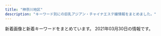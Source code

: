 ```yaml
---
title: "神奈川地区"
description: "キーワード別にの巨乳アジアン・チャイナエステ嬢情報をまとめました。"
---
```


新着画像と新着キーワードをまとめています。
2021年03月30日の情報です。

<DmmAffiliateIns />
<KeywordTable
  shops={
    [
    {
        "img_links": [
            "http://yushinen.info/images/flw.png",
            "http://yushinen.info/images/g5.jpg",
            "http://yushinen.info/images/nei-03.png",
            "http://yushinen.info/images/top.jpg",
            "http://yushinen.info/images/eri1.jpg",
            "http://yushinen.info/images/miki1.jpg",
            "http://yushinen.info/images/room6.jpg",
            "http://yushinen.info/images/g3.jpg",
            "http://yushinen.info/images/nana1.jpg",
            "http://yushinen.info/images/mobile.png",
            "http://yushinen.info/images/g2.jpg",
            "http://yushinen.info/images/room5.jpg",
            "http://yushinen.info/images/ami1.jpg",
            "http://yushinen.info/images/g0.jpg",
            "http://yushinen.info/images/g4.jpg",
            "http://yushinen.info/images/room3.jpg",
            "http://yushinen.info/images/room4.jpg",
            "http://yushinen.info/images/info.png",
            "http://yushinen.info/images/room2.jpg",
            "http://yushinen.info/images/g7.jpg",
            "http://yushinen.info/images/g1.jpg",
            "http://yushinen.info/images/room1.jpg",
            "http://yushinen.info/images/saya1.jpg",
            "http://yushinen.info/images/g6.jpg"
        ],
        "url": "http://yushinen.info/",
        "keywords": {},
        "station": "JR\u85e4\u6ca2\u99c5\u5357\u53e3",
        "name": "\u7652\u5fc3\u5712"
    },
    {
        "img_links": [
            "http://es-hanabi.xyz/images/g5.jpg",
            "http://es-hanabi.xyz/images/r8.jpg",
            "http://es-hanabi.xyz/images/r1.jpg",
            "http://es-hanabi.xyz/images/g0.jpg",
            "http://es-hanabi.xyz/images/mobile.png",
            "http://es-hanabi.xyz/images/g3.jpg",
            "http://es-hanabi.xyz/images/new1.jpg",
            "http://es-hanabi.xyz/images/top.jpg",
            "http://es-hanabi.xyz/images/r5.jpg",
            "http://es-hanabi.xyz/images/g4.jpg",
            "http://es-hanabi.xyz/images/r7.jpg",
            "http://es-hanabi.xyz/images/g2.jpg",
            "http://es-hanabi.xyz/images/g1.jpg",
            "http://es-hanabi.xyz/images/zi_staff.png",
            "http://es-hanabi.xyz/images/r2.jpg",
            "http://es-hanabi.xyz/images/r6.jpg"
        ],
        "station": "JR\u5e73\u585a\u99c5\u897f\u53e3",
        "keywords": {
            "C": 7
        },
        "name": "\u30cf\u30ca\u30d3",
        "url": "http://es-hanabi.xyz/"
    },
    {
        "img_links": [
            "http://www.hatsukoi.mensest.com/files/001.jpg",
            "http://www.hatsukoi.mensest.com/images/icon_tel.png",
            "http://www.hatsukoi.mensest.com/images/icon_top.png",
            "http://www.hatsukoi.mensest.com/common/images/photo01.jpg",
            "http://www.hatsukoi.mensest.com/files/006.jpg",
            "http://www.hatsukoi.mensest.com/images/btn2.png",
            "http://www.hatsukoi.mensest.com/images/icon_staff.png",
            "http://www.hatsukoi.mensest.com/images/mainImg_sub.jpg",
            "http://www.hatsukoi.mensest.com/files/002.jpg",
            "http://www.hatsukoi.mensest.com/files/005.jpg",
            "http://www.hatsukoi.mensest.com/common/images/photo02.jpg",
            "http://www.hatsukoi.mensest.com/files/003.jpg",
            "http://www.hatsukoi.mensest.com/images/icon_info.png",
            "http://www.hatsukoi.mensest.com/common/images/photo03.jpg",
            "http://www.hatsukoi.mensest.com/files/004.jpg"
        ],
        "keywords": {
            "86": 4,
            "D": 24,
            "87": 16,
            "88": 4
        },
        "url": "http://www.hatsukoi.mensest.com/",
        "name": "\u521d\u604b",
        "station": "JR\u6771\u6238\u585a\u99c5\u6771\u53e3"
    },
    {
        "url": "http://hoguraku.info/",
        "img_links": [
            "http://hoguraku.info/staff-3.jpg",
            "http://hoguraku.info/_src/22294031/wechatimg175.jpg",
            "http://hoguraku.info/_src/22294028/3_20180513213551306.jpg",
            "http://hoguraku.info/_src/22266493/navi_05.png",
            "http://hoguraku.info/_src/22294409/img20180513220122069421.png",
            "http://hoguraku.info/_src/22296687/pup.png",
            "http://hoguraku.info/_src/22266524/wechatimg96_20191205204603604.jpg",
            "http://hoguraku.info/_src/22294026/wechatimg239.jpg",
            "http://hoguraku.info/_src/22266488/navi2_02.png",
            "http://hoguraku.info/_src/22294027/wechatimg239.jpg",
            "http://hoguraku.info/_src/22294029/3_20180513213551306.jpg",
            "http://hoguraku.info/staff-2.jpg",
            "http://hoguraku.info/_src/22266485/navi_01.png",
            "http://hoguraku.info/_src/22266486/navi2_01.png",
            "http://hoguraku.info/_src/22293601/newspinkup.png",
            "http://hoguraku.info/_src/22266495/navi_06.png",
            "http://hoguraku.info/_src/22266491/navi_04.png",
            "http://hoguraku.info/_src/22266492/navi2_04.png",
            "http://hoguraku.info/staff-1.jpg",
            "http://hoguraku.info/_src/22293820/wechatimg744.jpg",
            "http://hoguraku.info/_src/22266496/navi2_06.png",
            "http://hoguraku.info/_src/22266489/navi_03.png",
            "http://hoguraku.info/_src/22294024/1_20180513213551260.jpg",
            "http://hoguraku.info/staff-4.jpg",
            "http://hoguraku.info/_src/22296697/pup.png",
            "http://hoguraku.info/_src/22266487/navi_02.png",
            "http://hoguraku.info/_src/22266490/navi2_03.png",
            "http://hoguraku.info/_src/22294030/wechatimg175.jpg",
            "http://hoguraku.info/_src/22266398/img20180513214352559347.png",
            "http://hoguraku.info/_src/22296695/pup.png",
            "http://hoguraku.info/_src/22293610/pup.png",
            "http://hoguraku.info/_src/22266494/navi2_05.png",
            "http://hoguraku.info/_src/22293781/sign.png",
            "http://hoguraku.info/_src/37673393/wechatimg98.jpg",
            "http://hoguraku.info/_src/25168346/staff-2_20180823215120776.jpg",
            "http://hoguraku.info/_src/42747719/img20200505151535254743.png",
            "http://hoguraku.info/_src/22294025/1_20180513213551260.jpg",
            "http://hoguraku.info/_src/22293865/sign.png",
            "http://hoguraku.info/_src/22266400/wechatimg94_20191205204136458.jpg"
        ],
        "station": "JR\u5927\u8239\u99c5\u6771\u53e3",
        "keywords": {},
        "name": "\u3055\u304f\u3089"
    },
    {
        "name": "\u30ad\u30e3\u30f3\u30c7\u30a3",
        "station": "\u5927\u78ef\u99c5",
        "img_links": [
            "https://candy.jps.cm/images/tel.jpg",
            "https://candy.jps.cm/images/top.jpg",
            "https://candy.jps.cm/images/s_face.jpg",
            "https://candy.jps.cm/photos/sites/46/2021/03/2021032412025477.jpg",
            "https://candy.jps.cm/images/new.jpg",
            "https://candy.jps.cm/photos/sites/46/2021/03/2021032412025571.jpg",
            "https://candy.jps.cm/images/mobile.jpg",
            "https://candy.jps.cm/photos/sites/46/2021/03/2021032412025333.jpg",
            "https://candy.jps.cm/images/s_news.jpg",
            "https://candy.jps.cm/images/s2.jpg",
            "https://candy.jps.cm/images/news_bj2.jpg",
            "https://candy.jps.cm/images/s_staff.jpg",
            "https://candy.jps.cm/images/s_link.jpg",
            "https://candy.jps.cm/images/s1.jpg",
            "https://candy.jps.cm/photos/sites/46/2021/03/2021032412025519.jpg"
        ],
        "url": "https://candy.jps.cm/",
        "keywords": {
            "D": 42,
            "86": 31,
            "C": 7,
            "85": 11
        }
    },
    {
        "station": "JR\u6771\u6238\u585a\u99c5\u6771\u53e3",
        "img_links": [
            "http://candy.relaxjp.com/css/nav/nav-001.png",
            "http://candy.relaxjp.com/css/staff/staff003-a.png",
            "http://candy.relaxjp.com/css/nav/nav-006.png",
            "http://candy.relaxjp.com/css/staff/staff003.png",
            "http://candy.relaxjp.com/css/staff/staff005.png",
            "http://candy.relaxjp.com/images/slider1/001.jpg",
            "http://candy.relaxjp.com/css/nav/nav-004.png",
            "http://candy.relaxjp.com/css/staff/staff002.png",
            "http://candy.relaxjp.com/css/nav/nav-005.png",
            "http://candy.relaxjp.com/css/staff/staff006-a.png",
            "http://candy.relaxjp.com/css/staff/staff007-a.png",
            "http://candy.relaxjp.com/css/nav/nav-003.png",
            "http://candy.relaxjp.com/css/staff/staff007.png",
            "http://candy.relaxjp.com/css/staff/staff006.png",
            "http://candy.relaxjp.com/css/nav/nav-002.png",
            "http://candy.relaxjp.com/css/tel.png",
            "http://candy.relaxjp.com/css/top0001.png",
            "http://candy.relaxjp.com/css/osusume09.jpg",
            "http://candy.relaxjp.com/css/staff/staff005-a.png",
            "http://candy.relaxjp.com/css/staff/staff004-a.png",
            "http://candy.relaxjp.com/css/staff/staff004.png",
            "http://candy.relaxjp.com/css/staff/staff002-a.png",
            "http://candy.relaxjp.com/css/staff/staff0001.png",
            "http://candy.relaxjp.com/css/staff/staff001-a.png",
            "http://candy.relaxjp.com/images/slider1/003.jpg"
        ],
        "url": "http://candy.relaxjp.com/",
        "name": "Candy",
        "keywords": {
            "C": 2,
            "87": 1,
            "90": 1,
            "85": 1,
            "D": 4,
            "88": 1,
            "89": 2
        }
    },
    {
        "img_links": [
            "http://www.cc-girl.work/images/9.jpg",
            "http://www.cc-girl.work/images/mobile.jpg",
            "http://www.cc-girl.work/images/1.jpg",
            "http://www.cc-girl.work/images/int1.jpg",
            "http://www.cc-girl.work/images/staff_t.jpg",
            "http://www.cc-girl.work/img/yuki1.jpg",
            "http://www.cc-girl.work/images/interior_t.jpg",
            "http://www.cc-girl.work/images/ac1.jpg",
            "http://www.cc-girl.work/images/10.jpg",
            "http://www.cc-girl.work/img/sizuka1.jpg",
            "http://www.cc-girl.work/images/sys1.jpg",
            "http://www.cc-girl.work/images/rec1.jpg",
            "http://www.cc-girl.work/images/5.jpg",
            "http://www.cc-girl.work/img/momo1.jpg",
            "http://www.cc-girl.work/images/8.jpg",
            "http://www.cc-girl.work/img/yaya1.jpg",
            "http://www.cc-girl.work/img/ai1.jpg",
            "http://www.cc-girl.work/img/kaoru1.jpg",
            "http://www.cc-girl.work/images/3.jpg",
            "http://www.cc-girl.work/img/miho1.jpg",
            "http://www.cc-girl.work/images/2.jpg",
            "http://www.cc-girl.work/img/eri1.jpg",
            "http://www.cc-girl.work/images/head.jpg",
            "http://www.cc-girl.work/images/rec2.jpg",
            "http://www.cc-girl.work/img/mari1.jpg",
            "http://www.cc-girl.work/images/sys2.jpg",
            "http://www.cc-girl.work/images/line.png",
            "http://www.cc-girl.work/images/7.jpg",
            "http://www.cc-girl.work/images/4.jpg",
            "http://www.cc-girl.work/images/6.jpg",
            "http://www.cc-girl.work/images/11.jpg",
            "http://www.cc-girl.work/img/yuri1.jpg",
            "http://www.cc-girl.work/img/kumi1.jpg",
            "http://www.cc-girl.work/images/ta.jpg",
            "http://www.cc-girl.work/images/news.jpg"
        ],
        "keywords": {},
        "name": "yuyu-\u3086\u3046\u3086-",
        "station": "\u4e0a\u5927\u5ca1\u99c5",
        "url": "http://www.cc-girl.work/"
    },
    {
        "name": "\u82b1\u306e\u604b",
        "url": "http://www.sh-riraku77.site/",
        "keywords": {},
        "station": "JR\u65b0\u6749\u7530\u99c5\u897f\u53e3",
        "img_links": [
            "http://www.sh-riraku77.site/uploads/201214/1-201214130312232.jpg",
            "http://www.sh-riraku77.site/picture/photo3.png",
            "http://www.sh-riraku77.site/picture/s_staff.png",
            "http://www.sh-riraku77.site/picture/top23.png",
            "http://www.sh-riraku77.site/plus/images/room3.jpg",
            "http://www.sh-riraku77.site/plus/images/room1.jpg",
            "http://www.sh-riraku77.site/picture/end.png",
            "http://www.sh-riraku77.site/uploads/210325/1-210325133926495.jpg",
            "http://www.sh-riraku77.site/picture/i_therapist.png",
            "http://www.sh-riraku77.site/plus/images/room4.jpg",
            "http://www.sh-riraku77.site/picture/top22.png",
            "http://www.sh-riraku77.site/plus/images/room2.jpg",
            "http://www.sh-riraku77.site/picture/s_new.png"
        ]
    },
    {
        "name": "\u30a2\u30ea\u30fc\u30ca",
        "keywords": {},
        "img_links": [],
        "url": "https://arena.xyz.mn/",
        "station": "JR\u85e4\u6ca2\u99c5\u5357\u53e3"
    },
    {
        "name": "\u9e97",
        "station": "JR\u85e4\u6ca2\u99c5\u5357\u53e3",
        "keywords": {
            "89": 2,
            "83": 4,
            "85": 2,
            "86": 4
        },
        "url": "http://es-rei.work/",
        "img_links": [
            "http://es-rei.work/_src/26747218/line1.jpg",
            "http://es-rei.work/_src/26824435/cam2.png",
            "http://es-rei.work/1.jpg",
            "http://es-rei.work/_src/26838155/wechatimg202.jpg",
            "http://es-rei.work/_src/26838157/wechatimg77.jpg",
            "http://es-rei.work/_src/26747199/sign.png",
            "http://es-rei.work/_src/47863239/line3.png",
            "http://es-rei.work/_src/34041599/line3.png",
            "http://es-rei.work/_src/26747126/base_01.png",
            "http://es-rei.work/_src/26747089/51d8ecbee4cc2935f070c539c37ded71.jpg",
            "http://es-rei.work/_src/26838160/line.png",
            "http://es-rei.work/_src/26747141/base_03.png",
            "http://es-rei.work/_src/26838156/wechatimg204.jpg",
            "http://es-rei.work/_src/26747292/wechatimg202.jpg",
            "http://es-rei.work/_src/26747201/list_02.png",
            "http://es-rei.work/2.jpg",
            "http://es-rei.work/_src/26747226/line3.png",
            "http://es-rei.work/_src/26747204/list_05.png",
            "http://es-rei.work/_src/26791053/_dsf9449.jpg",
            "http://es-rei.work/_src/26747210/navi2_06.png",
            "http://es-rei.work/_src/26747231/line1.jpg",
            "http://es-rei.work/_src/26747302/wechatimg204.jpg",
            "http://es-rei.work/_src/26747173/base_03.png",
            "http://es-rei.work/_src/26747086/base_01.png",
            "http://es-rei.work/_src/47863244/line1.jpg",
            "http://es-rei.work/_src/26747205/navi2_01.png",
            "http://es-rei.work/_src/26747225/wechatimg75.jpg",
            "http://es-rei.work/_src/47863242/100054276feb8d8cef3ac5199531cfe.jpg",
            "http://es-rei.work/_src/26838158/wechatimg75.jpg",
            "http://es-rei.work/3.jpg",
            "http://es-rei.work/_src/26747158/base_03.png",
            "http://es-rei.work/_src/26838136/news.jpg",
            "http://es-rei.work/_src/26747202/list_03.png",
            "http://es-rei.work/_src/34041693/line1.jpg",
            "http://es-rei.work/_src/26747304/line1.jpg",
            "http://es-rei.work/_src/26747288/line3.png",
            "http://es-rei.work/_src/26747132/line1.jpg",
            "http://es-rei.work/_src/26747093/_igp4295.jpg",
            "http://es-rei.work/_src/26747300/line3.png",
            "http://es-rei.work/_src/26747200/list_01.png",
            "http://es-rei.work/_src/26747222/line3.png",
            "http://es-rei.work/_src/26747153/base_01.png",
            "http://es-rei.work/_src/26747114/base_03.png",
            "http://es-rei.work/_src/26747203/list_04.png",
            "http://es-rei.work/_src/26747208/navi2_04.png",
            "http://es-rei.work/_src/26747209/navi2_05.png",
            "http://es-rei.work/_src/47863241/05859f21726dfcef9faa9bab12a2595.jpg",
            "http://es-rei.work/_src/26790995/wechatimg38_20181018221746252.jpg",
            "http://es-rei.work/_src/26747296/line1.jpg",
            "http://es-rei.work/_src/26747289/wechatimg77.jpg",
            "http://es-rei.work/_src/26747185/base_01.png",
            "http://es-rei.work/_src/26747187/base_03.png",
            "http://es-rei.work/5.jpg",
            "http://es-rei.work/_src/26747206/navi2_02.png",
            "http://es-rei.work/_src/26747207/navi2_03.png",
            "http://es-rei.work/_src/26791051/_dsf9446.jpg",
            "http://es-rei.work/_src/26747287/line3.png",
            "http://es-rei.work/_src/47863240/line3.png",
            "http://es-rei.work/_src/26747294/line3.png",
            "http://es-rei.work/_src/26747227/line3.png",
            "http://es-rei.work/_src/26838174/line.png",
            "http://es-rei.work/_src/34041597/wechatimg26_20200914183556350.jpg",
            "http://es-rei.work/_src/34041600/line3.png",
            "http://es-rei.work/_src/34124118/wechatimg26_20200914183556350.jpg",
            "http://es-rei.work/4.jpg",
            "http://es-rei.work/_src/26791049/_dsf9442.jpg",
            "http://es-rei.work/_src/47863108/wechatimg26_20200914183556350.jpg",
            "http://es-rei.work/_src/26824216/b0131b16446464e537eff864d8f041bb.jpg",
            "http://es-rei.work/_src/26747293/line3.png",
            "http://es-rei.work/_src/26747301/line3.png",
            "http://es-rei.work/_src/26747229/line1.jpg",
            "http://es-rei.work/_src/26747223/line3.png",
            "http://es-rei.work/_src/34041596/05859f21726dfcef9faa9bab12a2595.jpg",
            "http://es-rei.work/_src/26747170/base_01.png",
            "http://es-rei.work/_src/26791115/_igp4263.jpg",
            "http://es-rei.work/_src/26747221/wechatimg164_1.jpg"
        ]
    },
    {
        "url": "http://www.huyo.work/",
        "name": "\u3075\u3088\u3046",
        "img_links": [
            "http://www.huyo.work/images/staff_t.jpg",
            "http://www.huyo.work/images/head.jpg",
            "http://www.huyo.work/images/1.jpg",
            "http://www.huyo.work/images/int1.jpg",
            "http://www.huyo.work/images/sys2.jpg",
            "http://www.huyo.work/images/mobile.jpg",
            "http://www.huyo.work/img/riri1.jpg",
            "http://www.huyo.work/images/3.jpg",
            "http://www.huyo.work/img/nana1.jpg",
            "http://www.huyo.work/images/sys1.jpg",
            "http://www.huyo.work/images/interior_t.jpg",
            "http://www.huyo.work/images/info.jpg",
            "http://www.huyo.work/img/sora1.jpg",
            "http://www.huyo.work/images/line.png",
            "http://www.huyo.work/img/hana1.jpg",
            "http://www.huyo.work/images/news.jpg",
            "http://www.huyo.work/images/5.jpg",
            "http://www.huyo.work/images/2.jpg",
            "http://www.huyo.work/images/int2.jpg",
            "http://www.huyo.work/images/4.jpg",
            "http://www.huyo.work/img/mimi1.jpg"
        ],
        "station": "JR\u5e73\u585a\u99c5\u5317\u53e3",
        "keywords": {}
    },
    {
        "keywords": {
            "C": 7
        },
        "station": "JR\u5e73\u585a\u99c5\u5317\u53e3",
        "img_links": [
            "http://www.imouto-esute2866.com/flash/top-1.jpg",
            "http://www.imouto-esute2866.com/images/013.jpg",
            "http://www.imouto-esute2866.com/images/012.jpg"
        ],
        "name": "\u30ea\u30e9\u30af\u30bc\u30fc\u30b7\u30e7\u30f3\u59b9",
        "url": "http://www.imouto-esute2866.com/"
    },
    {
        "name": "\u591c\u8776",
        "keywords": {},
        "img_links": [
            "http://yacho.est-u.com/images/6.jpg",
            "http://yacho.est-u.com/images/index_03.jpg",
            "http://yacho.est-u.com/images/index_04.jpg",
            "http://yacho.est-u.com/images/index_02.jpg",
            "http://yacho.est-u.com/images/k1.jpg",
            "http://yacho.est-u.com/images/index_01.jpg",
            "http://yacho.est-u.com/images/index_10.jpg",
            "http://yacho.est-u.com/images/index_07.jpg",
            "http://yacho.est-u.com/images/staff_03.jpg",
            "http://yacho.est-u.com/images/k2.jpg",
            "http://yacho.est-u.com/images/4.jpg",
            "http://yacho.est-u.com/images/staff_01.jpg",
            "http://yacho.est-u.com/images/index_12.jpg",
            "http://yacho.est-u.com/images/index_05.jpg",
            "http://yacho.est-u.com/images/index_06.jpg",
            "http://yacho.est-u.com/images/index_14.jpg",
            "http://yacho.est-u.com/images/3.jpg",
            "http://yacho.est-u.com/images/index_17.jpg",
            "http://yacho.est-u.com/images/5.jpg",
            "http://yacho.est-u.com/images/1.jpg",
            "http://yacho.est-u.com/images/2.jpg",
            "http://yacho.est-u.com/images/index_15.jpg"
        ],
        "url": "http://yacho.est-u.com/",
        "station": "JR\u85e4\u6ca2\u99c5\u5357\u53e3"
    },
    {
        "keywords": {},
        "station": "JR\u5927\u8239\u99c5\u6771\u53e3",
        "img_links": [
            "http://haruk.work/images/int2.png",
            "http://haruk.work/sp/images/info_t.jpg",
            "http://haruk.work/images/rec2.jpg",
            "http://haruk.work/sp/img/akari1.jpg",
            "http://haruk.work/sp/images/int5.jpg",
            "http://haruk.work/images/2.jpg",
            "http://haruk.work/sp/images/rec2.jpg",
            "http://haruk.work/sp/img/ayumi1.jpg",
            "http://haruk.work/sp/images/news.jpg",
            "http://haruk.work/sp/images/int2.jpg",
            "http://haruk.work/sp/images/1.jpg",
            "http://haruk.work/sp/images/sys.png",
            "http://haruk.work/images/sm.jpg",
            "http://haruk.work/sp/images/info.png",
            "http://haruk.work/images/int1.png",
            "http://haruk.work/images/head.jpg",
            "http://haruk.work/images/3.jpg",
            "http://haruk.work/images/tel.jpg",
            "http://haruk.work/images/info.png",
            "http://haruk.work/sp/images/rec1.png",
            "http://haruk.work/sp/images/3.jpg",
            "http://haruk.work/sp/images/ac2.jpg",
            "http://haruk.work/img/akari1.jpg",
            "http://haruk.work/sp/images/newsb.png",
            "http://haruk.work/images/interior_t.jpg",
            "http://haruk.work/sp/images/int1.jpg",
            "http://haruk.work/images/staff_t.jpg",
            "http://haruk.work/sp/images/2.jpg",
            "http://haruk.work/img/yuna1.jpg",
            "http://haruk.work/sp/images/ac1.jpg",
            "http://haruk.work/sp/menu/staff.jpg",
            "http://haruk.work/images/rec1.png",
            "http://haruk.work/images/sys.png",
            "http://haruk.work/img/ayumi1.jpg",
            "http://haruk.work/images/ta.jpg",
            "http://haruk.work/sp/img/yuna1.jpg",
            "http://haruk.work/sp/images/interior_t.jpg",
            "http://haruk.work/sp/images/tel.jpg",
            "http://haruk.work/sp/images/staff_t.jpg",
            "http://haruk.work/sp/menu/top.jpg",
            "http://haruk.work/sp/images/footer.png",
            "http://haruk.work/sp/images/int4.jpg",
            "http://haruk.work/images/line.png",
            "http://haruk.work/sp/images/int3.jpg",
            "http://haruk.work/sp/images/head.jpg",
            "http://haruk.work/images/1.jpg",
            "http://haruk.work/images/news.png"
        ],
        "name": "\u5eb7\u7f8e\uff5e\u30b3\u30a6\u30df\uff5e",
        "url": "http://haruk.work/"
    },
    {
        "station": "JR\u5e73\u585a\u99c5\u5317\u53e3",
        "img_links": [
            "http://www.bestlove.iesjp.com/files/005-02.jpg",
            "http://www.bestlove.iesjp.com/files/003.jpg",
            "http://www.bestlove.iesjp.com/files/005.jpg",
            "http://www.bestlove.iesjp.com/images/atomosky.jpg",
            "http://www.bestlove.iesjp.com/files/004.jpg",
            "http://www.bestlove.iesjp.com/photo_news/upimg/54866603c72e67a391_0.jpg",
            "http://www.bestlove.iesjp.com/files/001.jpg",
            "http://www.bestlove.iesjp.com/files/002-03.jpg",
            "http://www.bestlove.iesjp.com/files/004-02.jpg",
            "http://www.bestlove.iesjp.com/files/003-03.jpg",
            "http://www.bestlove.iesjp.com/files/001-02.jpg",
            "http://www.bestlove.iesjp.com/images/line.png",
            "http://www.bestlove.iesjp.com/files/006-02.jpg",
            "http://www.bestlove.iesjp.com/files/002.jpg",
            "http://www.bestlove.iesjp.com/photo_news/upimg/77212603ef74383541_0.jpg",
            "http://www.bestlove.iesjp.com/images/r3.jpg",
            "http://www.bestlove.iesjp.com/files/001-03.jpg",
            "http://www.bestlove.iesjp.com/files/006.jpg",
            "http://www.bestlove.iesjp.com/files/002-02.jpg",
            "http://www.bestlove.iesjp.com/files/003-02.jpg",
            "http://www.bestlove.iesjp.com/images/mobile.jpg",
            "http://www.bestlove.iesjp.com/files/006-03.jpg",
            "http://www.bestlove.iesjp.com/files/005-03.jpg",
            "http://www.bestlove.iesjp.com/files/004-03.jpg"
        ],
        "name": "Best Love \uff5e\u30d9\u30b9\u30c8\u30e9\u30d6\uff5e",
        "keywords": {
            "D": 8,
            "87": 12,
            "C": 22,
            "83": 4
        },
        "url": "http://www.bestlove.iesjp.com/"
    },
    {
        "keywords": {
            "87": 6,
            "E": 6,
            "D": 4,
            "C": 4,
            "85": 4,
            "86": 4
        },
        "img_links": [
            "http://www.relax-fairyark.info/img/st213.jpg",
            "http://www.relax-fairyark.info/img/st150.jpg",
            "http://www.relax-fairyark.info/img/sta213.jpg",
            "http://www.relax-fairyark.info/img/st235.jpg",
            "http://www.relax-fairyark.info/img/st256.jpg",
            "http://www.relax-fairyark.info/img/botton.jpg",
            "http://www.relax-fairyark.info/img/st227.jpg",
            "http://www.relax-fairyark.info/img/sta252.jpg",
            "http://www.relax-fairyark.info/img/st220.jpg",
            "http://www.relax-fairyark.info/img/vlt.png",
            "http://www.relax-fairyark.info/img/nos.jpg",
            "http://www.relax-fairyark.info/img/st255.jpg",
            "http://www.relax-fairyark.info/img/st245.jpg",
            "http://www.relax-fairyark.info/img/st248.jpg",
            "http://www.relax-fairyark.info/img/sta235.jpg",
            "http://www.relax-fairyark.info/img/st252.jpg",
            "http://www.relax-fairyark.info/img/head.jpg",
            "http://www.relax-fairyark.info/img/st258.jpg",
            "http://www.relax-fairyark.info/img/tel.png",
            "http://www.relax-fairyark.info/img/sta220.jpg",
            "http://www.relax-fairyark.info/img/st257.jpg",
            "http://www.relax-fairyark.info/img/sta257.jpg",
            "http://www.relax-fairyark.info/img/sta256.jpg",
            "http://www.relax-fairyark.info/img/sta245.jpg",
            "http://www.relax-fairyark.info/img/footbotton.png",
            "http://www.relax-fairyark.info/img/st223.jpg",
            "http://www.relax-fairyark.info/img/st1.jpg",
            "http://www.relax-fairyark.info/img/sta248.jpg",
            "http://www.relax-fairyark.info/img/sta258.jpg",
            "http://www.relax-fairyark.info/img/sta255.jpg",
            "http://www.relax-fairyark.info/img/body2.jpg",
            "http://www.relax-fairyark.info/img/sta150.jpg",
            "http://www.relax-fairyark.info/img/sta223.jpg"
        ],
        "station": "JR\u85e4\u6ca2\u99c5\u5357\u53e3",
        "url": "http://www.relax-fairyark.info/",
        "name": "Fairy Ark"
    },
    {
        "keywords": {
            "C": 11
        },
        "name": "\u798f\u7e01",
        "url": "http://treat-rlx.com/",
        "img_links": [
            "http://treat-rlx.com/pic/topimg3.png",
            "http://treat-rlx.com/staff/aya/01mb.jpg",
            "http://treat-rlx.com/img/ttl_mobile.png",
            "http://treat-rlx.com/i/files/homeimg.jpg",
            "http://treat-rlx.com/staff/mika/01.jpg",
            "http://treat-rlx.com/pic/topimg5.png",
            "http://treat-rlx.com/staff/aya/01.jpg",
            "http://treat-rlx.com/pic/head.jpg",
            "http://treat-rlx.com/staff/mika/01mb.jpg",
            "http://treat-rlx.com/img/att.png",
            "http://treat-rlx.com/pic/topimg2.png",
            "http://treat-rlx.com/img/ttl_rec.png",
            "http://treat-rlx.com/pic/topimg1.png",
            "http://treat-rlx.com/img/ttl_staff.jpg",
            "http://treat-rlx.com/pic/topimg4.png"
        ],
        "station": "\u5584\u884c\u99c5\u6771\u53e3"
    },
    {
        "img_links": [
            "http://en.este88.com/i/images/info_07.jpg",
            "http://en.este88.com/gals/koko1.jpg",
            "http://en.este88.com/gals/rena1.jpg",
            "http://en.este88.com/gals/aya1.jpg",
            "http://en.este88.com/i/images/info_12.jpg",
            "http://en.este88.com/i/images/info_15.jpg",
            "http://en.este88.com/gals/saya1.jpg",
            "http://en.este88.com/i/images/info_09.jpg",
            "http://en.este88.com/gals/asuka1.jpg",
            "http://en.este88.com/images/info.png",
            "http://en.este88.com/gals/nana1.jpg",
            "http://en.este88.com/gals/momo1.jpg"
        ],
        "name": "\u7e01",
        "keywords": {},
        "url": "http://en.este88.com/",
        "station": "JR\u85e4\u6ca2\u99c5\u5317\u53e3"
    },
    {
        "station": "JR\u6238\u585a\u99c5\u897f\u53e3",
        "keywords": {
            "86": 27,
            "C": 10,
            "85": 28,
            "D": 68,
            "87": 13
        },
        "img_links": [
            "https://arena.jpn.vin/images/new.jpg",
            "https://arena.jpn.vin/images/mobile.jpg",
            "https://arena.jpn.vin/images/s_staff.jpg",
            "https://arena.jpn.vin/images/s_face.jpg",
            "https://arena.jpn.vin/photos/sites/25/2021/02/2021021019135619.jpg",
            "https://arena.jpn.vin/photos/sites/25/2021/03/2021031912153947.jpg",
            "https://arena.jpn.vin/images/tel.jpg",
            "https://arena.jpn.vin/images/s1.jpg",
            "https://arena.jpn.vin/photos/sites/25/2021/02/2021021019135553.jpg",
            "https://arena.jpn.vin/photos/sites/25/2021/02/202102101913575.jpg",
            "https://arena.jpn.vin/images/room3.jpg",
            "https://arena.jpn.vin/images/s2.jpg",
            "https://arena.jpn.vin/images/s_link.jpg",
            "https://arena.jpn.vin/images/room4.jpg",
            "https://arena.jpn.vin/images/room2.jpg",
            "https://arena.jpn.vin/images/top.jpg",
            "https://arena.jpn.vin/photos/sites/25/2021/02/2021021019135821.jpg",
            "https://arena.jpn.vin/images/s_news.jpg",
            "https://arena.jpn.vin/images/room1.jpg",
            "https://arena.jpn.vin/images/news_bj2.jpg"
        ],
        "url": "https://arena.jpn.vin/",
        "name": "\u30a2\u30ea\u30fc\u30ca"
    },
    {
        "img_links": [
            "http://pretty-esthe.com/images/r4.jpg",
            "http://pretty-esthe.com/images/r1.jpg",
            "http://pretty-esthe.com/images/evetop.png",
            "http://pretty-esthe.com/images/cg02.jpg",
            "http://pretty-esthe.com/images/cg09.jpg",
            "http://pretty-esthe.com/images/cg05.jpg",
            "http://pretty-esthe.com/images/staff_s.png",
            "http://pretty-esthe.com/images/news.png",
            "http://pretty-esthe.com/images/top.png",
            "http://pretty-esthe.com/images/r3.jpg",
            "http://pretty-esthe.com/images/cg06.jpg",
            "http://pretty-esthe.com/images/cg07.jpg",
            "http://pretty-esthe.com/images/r2.jpg"
        ],
        "keywords": {
            "D": 12,
            "86": 15,
            "E": 3
        },
        "url": "http://pretty-esthe.com/",
        "station": "JR\u6238\u585a\u99c5\u6771\u53e3",
        "name": "\u840c\u3048"
    },
    {
        "keywords": {},
        "img_links": [
            "http://megumi-est.xyz/images/roomimg/img2.png",
            "http://megumi-est.xyz/girl/5.jpg",
            "http://megumi-est.xyz/images/roomimg/img1.png",
            "http://megumi-est.xyz/images/topbg.jpg",
            "http://megumi-est.xyz/images/pickup_line.png",
            "http://megumi-est.xyz/girl/1.jpg",
            "http://megumi-est.xyz/girl/4.jpg",
            "http://megumi-est.xyz/images/roomimg/img3.png",
            "http://megumi-est.xyz/images/staff_bg.png",
            "http://megumi-est.xyz/images/newsbg.png",
            "http://megumi-est.xyz/girl/8.jpg",
            "http://megumi-est.xyz/images/mobile_bg.png",
            "http://megumi-est.xyz/images/roomimg/img4.png"
        ],
        "station": "JR\u85e4\u6ca2\u99c5\u5357\u53e3",
        "name": "\u6075",
        "url": "http://megumi-est.xyz/"
    },
    {
        "url": "http://cherry.este.work/",
        "keywords": {
            "F": 1,
            "E": 1,
            "D": 3,
            "85": 1,
            "90": 3,
            "92": 1
        },
        "station": "JR\u5c0f\u7530\u539f\u99c5\u6771\u53e3",
        "img_links": [
            "http://cherry.este.work/foot01.jpg",
            "http://cherry.este.work/call.png",
            "http://cherry.este.work/staff05-b.png",
            "http://cherry.este.work/baner.jpg",
            "http://cherry.este.work/yui.jpg",
            "http://cherry.este.work/staff03-b.png",
            "http://cherry.este.work/anna.jpg",
            "http://cherry.este.work/staff02-b.png",
            "http://cherry.este.work/m-head03.jpg"
        ],
        "name": "\u30cf\u30cb\u30fc\u30cf\u30cb\u30fc"
    },
    {
        "url": "http://lavender-est.xyz/",
        "station": "JR\u85e4\u6ca2\u99c5\u5357\u53e3",
        "keywords": {},
        "name": "\u30e9\u30d9\u30f3\u30c0\u30fc",
        "img_links": [
            "http://lavender-est.xyz/girl/15.jpg",
            "http://lavender-est.xyz/girl/3_1.jpg",
            "http://lavender-est.xyz/girl/4_1.jpg",
            "http://lavender-est.xyz/girl/11.jpg",
            "http://lavender-est.xyz/girl/7_2.jpg",
            "http://lavender-est.xyz/girl/10_1.jpg",
            "http://lavender-est.xyz/girl/5_2.jpg",
            "http://lavender-est.xyz/girl/5_3.jpg",
            "http://lavender-est.xyz/images/pro_girl_line.jpg",
            "http://lavender-est.xyz/girl/7_1.jpg",
            "http://lavender-est.xyz/i/girl/4.jpg",
            "http://lavender-est.xyz/images/room/r2.jpg",
            "http://lavender-est.xyz/girl/5_1.jpg",
            "http://lavender-est.xyz/girl/14_2.jpg",
            "http://lavender-est.xyz/girl/3.jpg",
            "http://lavender-est.xyz/girl/2_1.jpg",
            "http://lavender-est.xyz/girl/4.jpg",
            "http://lavender-est.xyz/images/bar_staff.jpg",
            "http://lavender-est.xyz/girl/14.jpg",
            "http://lavender-est.xyz/girl/8.jpg",
            "http://lavender-est.xyz/girl/2.jpg",
            "http://lavender-est.xyz/girl/11_1.jpg",
            "http://lavender-est.xyz/girl/11_2.jpg",
            "http://lavender-est.xyz/girl/7.jpg",
            "http://lavender-est.xyz/girl/9_2.jpg",
            "http://lavender-est.xyz/girl/9.jpg",
            "http://lavender-est.xyz/images/room/r1.jpg",
            "http://lavender-est.xyz/images/twitter.jpg",
            "http://lavender-est.xyz/girl/10.jpg",
            "http://lavender-est.xyz/girl/10_2.jpg",
            "http://lavender-est.xyz/girl/8_1.jpg",
            "http://lavender-est.xyz/images/room/r4.jpg",
            "http://lavender-est.xyz/images/lr_02.jpg",
            "http://lavender-est.xyz/images/top01.jpg",
            "http://lavender-est.xyz/girl/9_1.jpg",
            "http://lavender-est.xyz/images/room/r3.jpg",
            "http://lavender-est.xyz/images/tel.png",
            "http://lavender-est.xyz/girl/5.jpg",
            "http://lavender-est.xyz/girl/15_1.jpg",
            "http://lavender-est.xyz/images/mobile.png",
            "http://lavender-est.xyz/girl/14_1.jpg"
        ]
    },
    {
        "name": "\u6e58\u5357\u604b",
        "img_links": [
            "http://izumi.ests.jp/images/s3.jpg",
            "http://izumi.ests.jp/photos/sites/54/2020/07/2020070605483923.jpg",
            "http://izumi.ests.jp/photos/sites/54/2020/05/2020051209400132.jpg",
            "http://izumi.ests.jp/images/service3.jpg",
            "http://izumi.ests.jp/images/room3.jpg",
            "http://izumi.ests.jp/images/room4.jpg",
            "http://izumi.ests.jp/images/info.jpg",
            "http://izumi.ests.jp/images/room2.jpg",
            "http://izumi.ests.jp/images/service2.jpg",
            "http://izumi.ests.jp/photos/sites/54/2020/12/2020121307073529.jpg",
            "http://izumi.ests.jp/photos/sites/54/2019/10/2019100205593058.jpg",
            "http://izumi.ests.jp/images/info2.jpg",
            "http://izumi.ests.jp/images/s1.jpg",
            "http://izumi.ests.jp/photos/sites/54/2019/10/2019100205592997.jpg",
            "http://izumi.ests.jp/images/top.jpg",
            "http://izumi.ests.jp/images/mobile.jpg",
            "http://izumi.ests.jp/images/room1.jpg",
            "http://izumi.ests.jp/images/service4.jpg",
            "http://izumi.ests.jp/images/s_news.jpg",
            "http://izumi.ests.jp/photos/sites/54/2020/09/2020092004565418.jpg",
            "http://izumi.ests.jp/images/service1.jpg"
        ],
        "station": "\u6e58\u5357\u53f0\u99c5\u897f\u53e3",
        "keywords": {
            "E": 7,
            "85": 28,
            "87": 7,
            "86": 7,
            "D": 35
        },
        "url": "http://izumi.ests.jp/"
    },
    {
        "url": "http://o-jp.com/tsubaki/",
        "station": "JR\u5e73\u585a\u99c5\u897f\u53e3",
        "keywords": {
            "C": 6
        },
        "img_links": [
            "http://o-jp.com/tsubaki/images/t_discount.jpg",
            "http://o-jp.com/tsubaki/images/index_enter.jpg",
            "http://o-jp.com/tsubaki/images/mimi1.jpg",
            "http://o-jp.com/tsubaki/images/photo01.jpg",
            "http://o-jp.com/tsubaki/images/t_mobile.jpg",
            "http://o-jp.com/tsubaki/images/photo02.jpg",
            "http://o-jp.com/tsubaki/images/photo04.jpg",
            "http://o-jp.com/tsubaki/images/photo03.jpg"
        ],
        "name": "\u693f"
    },
    {
        "keywords": {},
        "station": "JR\u5927\u8239\u99c5\u6771\u53e3",
        "name": "\u60a0\u697d",
        "img_links": [
            "http://yu-raku.info/images/c-therapist0.png",
            "http://yu-raku.info/images/bar-cover.png",
            "http://yu-raku.info/sp/images/b-tel.png",
            "http://yu-raku.info/staff/s-emi4.jpg",
            "http://yu-raku.info/staff/s-nana1.jpg",
            "http://yu-raku.info/staff/s-sayuri1.jpg",
            "http://yu-raku.info/images/bar-cam.png",
            "http://yu-raku.info/staff/s-yuko1.jpg",
            "http://yu-raku.info/images/b-interior.jpg",
            "http://yu-raku.info/staff/s-emi3.jpg",
            "http://yu-raku.info/sp/images/bar-cover.png",
            "http://yu-raku.info/staff/s-niri1.jpg",
            "http://yu-raku.info/images/pic-interior.png",
            "http://yu-raku.info/staff/s-miki1.jpg",
            "http://yu-raku.info/images/c-top0.png",
            "http://yu-raku.info/images/bar-info.png",
            "http://yu-raku.info/staff/s-kana1.jpg",
            "http://yu-raku.info/images/bar-therapist.png",
            "http://yu-raku.info/images/fotter.jpg",
            "http://yu-raku.info/images/bar-interior.png",
            "http://yu-raku.info/sp/images/bar-cam.png",
            "http://yu-raku.info/staff/s-emi5.jpg"
        ],
        "url": "http://yu-raku.info/"
    },
    {
        "keywords": {
            "D": 56,
            "F": 8,
            "C": 8,
            "E": 8
        },
        "station": "JR\u5c0f\u7530\u539f\u99c5\u897f\u53e3",
        "img_links": [
            "http://onlyone-relax.xyz/images/qr.jpg",
            "http://onlyone-relax.xyz/images/4.jpg",
            "http://onlyone-relax.xyz/images/cg01.jpg",
            "http://onlyone-relax.xyz/images/cg03.jpg",
            "http://onlyone-relax.xyz/images/cg10.jpg",
            "http://onlyone-relax.xyz/images/cg05.jpg",
            "http://onlyone-relax.xyz/images/1.jpg",
            "http://onlyone-relax.xyz/images/cg07.jpg",
            "http://onlyone-relax.xyz/images/top.png",
            "http://onlyone-relax.xyz/images/top2.png",
            "http://onlyone-relax.xyz/images/spacer300x450.png",
            "http://onlyone-relax.xyz/images/2.jpg",
            "http://onlyone-relax.xyz/images/cg04.jpg",
            "http://onlyone-relax.xyz/images/cg09.jpg",
            "http://onlyone-relax.xyz/images/cg06.jpg",
            "http://onlyone-relax.xyz/images/cg02.jpg",
            "http://onlyone-relax.xyz/images/cg08.jpg"
        ],
        "url": "http://onlyone-relax.xyz/",
        "name": "\u30ad\u30e5\u30fc\u30c8"
    },
    {
        "keywords": {},
        "name": "\u6d5c\u8fba\u306e\u604b",
        "img_links": [
            "http://www.hamabei.com/images/buttona_08.jpg",
            "http://www.hamabei.com/images/buttona_05.jpg",
            "http://www.hamabei.com/images/miki1.jpg",
            "http://www.hamabei.com/images/qr.jpg",
            "http://www.hamabei.com/images/giral009.jpg",
            "http://www.hamabei.com/images/kaori1.jpg",
            "http://www.hamabei.com/images/giral015.jpg",
            "http://www.hamabei.com/images/buttona_03.jpg",
            "http://www.hamabei.com/images/giral014.jpg",
            "http://www.hamabei.com/images/giral012.jpg",
            "http://www.hamabei.com/images/yuka1.jpg",
            "http://www.hamabei.com/images/buttona_06.jpg",
            "http://www.hamabei.com/images/buttona_07.jpg",
            "http://www.hamabei.com/images/nana1.jpg",
            "http://www.hamabei.com/images/giral007.jpg",
            "http://www.hamabei.com/images/buttona_04.jpg"
        ],
        "station": "JR\u8305\u30f6\u5d0e\u99c5\u5357\u53e3",
        "url": "http://www.hamabei.com/"
    },
    {
        "url": "http://hiratsuka-est.com/",
        "img_links": [
            "http://hiratsuka-est.com/images/banna2.jpg",
            "http://hiratsuka-est.com/images/tiao2.jpg",
            "http://hiratsuka-est.com/images/chc.jpg",
            "http://hiratsuka-est.com/images/tel.jpg",
            "http://hiratsuka-est.com/images/r7.jpg",
            "http://hiratsuka-est.com/images/zi-faq.png",
            "http://hiratsuka-est.com/images/r3.jpg",
            "http://hiratsuka-est.com/images/g2.jpg",
            "http://hiratsuka-est.com/images/g1.jpg",
            "http://hiratsuka-est.com/images/r8.jpg",
            "http://hiratsuka-est.com/images/zi-staff.png",
            "http://hiratsuka-est.com/images/rr1.jpg",
            "http://hiratsuka-est.com/images/mi.jpg",
            "http://hiratsuka-est.com/images/left.jpg",
            "http://hiratsuka-est.com/images/zi-link.png",
            "http://hiratsuka-est.com/images/g0.jpg",
            "http://hiratsuka-est.com/images/r9.jpg",
            "http://hiratsuka-est.com/images/banna1.jpg",
            "http://hiratsuka-est.com/images/new1.jpg",
            "http://hiratsuka-est.com/images/g4.jpg",
            "http://hiratsuka-est.com/images/banna.jpg",
            "http://hiratsuka-est.com/images/g7.jpg",
            "http://hiratsuka-est.com/images/top.jpg",
            "http://hiratsuka-est.com/images/r1.jpg",
            "http://hiratsuka-est.com/images/r5.jpg",
            "http://hiratsuka-est.com/images/ll1.jpg",
            "http://hiratsuka-est.com/images/r4.jpg",
            "http://hiratsuka-est.com/images/right.jpg",
            "http://hiratsuka-est.com/images/r6.jpg",
            "http://hiratsuka-est.com/images/g3.jpg"
        ],
        "keywords": {},
        "name": "\u3055\u308f\u3084\u304b",
        "station": "JR\u5e73\u585a\u99c5\u5317\u53e3"
    },
    {
        "name": "\u30ea\u30d6\u30ec\u30b9",
        "url": "http://es-libres.com/",
        "keywords": {
            "E": 1,
            "89": 1,
            "D": 2,
            "C": 1
        },
        "img_links": [
            "http://es-libres.com/js/sliderLine/slide_prev.png",
            "http://es-libres.com/staffPhoto/s20201007072654.jpg",
            "http://es-libres.com/staffPhoto/s20201007072633.jpg",
            "http://es-libres.com/staffPhoto/b20201007072718.jpg",
            "http://es-libres.com/images/returnBtn.png",
            "http://es-libres.com/images/guide.jpg",
            "http://es-libres.com/images/gallery/02.jpg",
            "http://es-libres.com/images/gallery/03.jpg",
            "http://es-libres.com/staffPhoto/b20201007072550.jpg",
            "http://es-libres.com/images/gallery/04.jpg",
            "http://es-libres.com/staffPhoto/b20201007072633.jpg",
            "http://es-libres.com/staffPhoto/s20201007072550.jpg",
            "http://es-libres.com/staffPhoto/s20201007072718.jpg",
            "http://es-libres.com/js/sliderLine/slide_next.png",
            "http://es-libres.com/staffPhoto/b20201007072654.jpg",
            "http://es-libres.com/images/mobile.jpg",
            "http://es-libres.com/uploadfiles/Image/campaignEsLibresCom.jpg",
            "http://es-libres.com/images/gallery/01.jpg"
        ],
        "station": "JR\u6771\u6238\u585a\u99c5\u897f\u53e3"
    },
    {
        "name": "\u5929\u4f7f",
        "station": "JR\u85e4\u6ca2\u99c5\u5357\u53e3",
        "keywords": {
            "86": 2,
            "C": 17,
            "D": 2
        },
        "url": "http://uintiop.tokyo/",
        "img_links": [
            "http://uintiop.tokyo/picture/top-img03.jpg",
            "http://uintiop.tokyo/picture/top-img02.png",
            "http://uintiop.tokyo/uploads/200720/1-200H013041T46.jpg",
            "http://uintiop.tokyo/uploads/200727/1-200HG01643361.jpg",
            "http://uintiop.tokyo/picture/2.jpg",
            "http://uintiop.tokyo/picture/4.jpg",
            "http://uintiop.tokyo/picture/call.png",
            "http://uintiop.tokyo/picture/3.jpg",
            "http://uintiop.tokyo/uploads/210111/1-210111123I9332.jpg",
            "http://uintiop.tokyo/uploads/210208/1-21020Q31459221.jpg",
            "http://uintiop.tokyo/picture/top-img10.jpg",
            "http://uintiop.tokyo/picture/1.jpg",
            "http://uintiop.tokyo/uploads/200714/1-200G4125RS59.jpg",
            "http://uintiop.tokyo/uploads/210220/1-21022013460JA.jpg",
            "http://uintiop.tokyo/uploads/210319/1-210319140151X7.jpg",
            "http://uintiop.tokyo/picture/tel.png",
            "http://uintiop.tokyo/picture/top-img01.png",
            "http://uintiop.tokyo/uploads/200714/1-200G4124210P7.jpg"
        ]
    },
    {
        "keywords": {
            "C": 6
        },
        "url": "https://fuwafuwa-girl.jpn.vin/",
        "img_links": [
            "https://fuwafuwa-girl.jpn.vin/images/s_link.png",
            "https://fuwafuwa-girl.jpn.vin/images/m11.jpg",
            "https://fuwafuwa-girl.jpn.vin/images/s_pick.png",
            "https://fuwafuwa-girl.jpn.vin/photos/sites/34/2021/02/2021022406110276.jpg",
            "https://fuwafuwa-girl.jpn.vin/photos/sites/34/2021/02/202102240611046.jpg",
            "https://fuwafuwa-girl.jpn.vin/images/m12.jpg",
            "https://fuwafuwa-girl.jpn.vin/images/m10.jpg",
            "https://fuwafuwa-girl.jpn.vin/images/s_massage.png",
            "https://fuwafuwa-girl.jpn.vin/images/m8.jpg",
            "https://fuwafuwa-girl.jpn.vin/images/top.png",
            "https://fuwafuwa-girl.jpn.vin/images/info.jpg",
            "https://fuwafuwa-girl.jpn.vin/photos/sites/34/2021/02/2021022406110282.jpg",
            "https://fuwafuwa-girl.jpn.vin/images/m14.jpg",
            "https://fuwafuwa-girl.jpn.vin/images/m13.jpg",
            "https://fuwafuwa-girl.jpn.vin/photos/sites/34/2021/02/2021022406110384.jpg",
            "https://fuwafuwa-girl.jpn.vin/images/m7.jpg",
            "https://fuwafuwa-girl.jpn.vin/images/m9.jpg",
            "https://fuwafuwa-girl.jpn.vin/images/m15.jpg",
            "https://fuwafuwa-girl.jpn.vin/images/s_news.png",
            "https://fuwafuwa-girl.jpn.vin/images/mobile.jpg"
        ],
        "name": "\u3075\u308f\u3075\u308f\u5a18",
        "station": "\u4e0a\u5927\u5ca1\u99c5"
    },
    {
        "url": "http://esthe-massage.pw/",
        "keywords": {
            "85": 1,
            "E": 2,
            "87": 1,
            "D": 3,
            "86": 3
        },
        "station": "JR\u5e73\u585a\u99c5",
        "name": "\u6843\u9999",
        "img_links": [
            "http://esthe-massage.pw/img/m4.jpg",
            "http://esthe-massage.pw/img/m3.jpg",
            "http://esthe-massage.pw/img/noo.png",
            "http://esthe-massage.pw/img/cg05.jpg",
            "http://esthe-massage.pw/img/stan.png",
            "http://esthe-massage.pw/img/cg01.jpg",
            "http://esthe-massage.pw/img/m1.jpg",
            "http://esthe-massage.pw/img/top.jpg",
            "http://esthe-massage.pw/img/cg04.jpg",
            "http://esthe-massage.pw/img/m60.jpg",
            "http://esthe-massage.pw/img/m6.jpg",
            "http://esthe-massage.pw/img/m20.jpg",
            "http://esthe-massage.pw/img/m10.jpg",
            "http://esthe-massage.pw/img/m30.jpg",
            "http://esthe-massage.pw/img/cg02.jpg",
            "http://esthe-massage.pw/img/fla.jpg",
            "http://esthe-massage.pw/img/m5.jpg",
            "http://esthe-massage.pw/img/cg03.jpg",
            "http://esthe-massage.pw/img/no.png",
            "http://esthe-massage.pw/img/m2.jpg"
        ]
    },
    {
        "keywords": {},
        "name": "\u83ef\u84ee",
        "station": "JR\u8305\u30f6\u5d0e\u99c5\u5317\u53e3",
        "img_links": [],
        "url": "http://karen.ies.fun/"
    },
    {
        "keywords": {
            "86": 2,
            "E": 1,
            "87": 1,
            "D": 3,
            "85": 1
        },
        "name": "\u30df\u30e9\u30dc\u30eb",
        "img_links": [
            "http://esbest.info/images/store/02.jpg",
            "http://esbest.info/images/store/01.jpg",
            "http://esbest.info/staffPhoto/s20200526161929.jpg",
            "http://esbest.info/staffPhoto/b20200205123504.jpg",
            "http://esbest.info/staffPhoto/s20200205123504.jpg",
            "http://esbest.info/uploadfiles/images/campaignEsbestInfo1.jpg",
            "http://esbest.info/images/mobile.jpg",
            "http://esbest.info/staffPhoto/s20200111165529.jpg",
            "http://esbest.info/images/returnBtn.png",
            "http://esbest.info/images/store/03.jpg",
            "http://esbest.info/images/store/04.jpg",
            "http://esbest.info/staffPhoto/s20200109133117.jpg",
            "http://esbest.info/staffPhoto/b20200111165529.jpg",
            "http://esbest.info/staffPhoto/b20200526161929.jpg",
            "http://esbest.info/staffPhoto/b20200109133117.jpg",
            "http://esbest.info/js/sliderLine/slide_next.png",
            "http://esbest.info/js/sliderLine/slide_prev.png"
        ],
        "url": "http://esbest.info/",
        "station": "JR\u6771\u6238\u585a\u99c5\u6771\u53e3"
    },
    {
        "station": "\u8305\u30f6\u5d0e\u99c5\u5357\u53e3",
        "img_links": [
            "http://tenshinokoi.es-come.net/images/qr.jpg",
            "http://tenshinokoi.es-come.net/i/120/risa1.jpg",
            "http://tenshinokoi.es-come.net/images/share/pickup.png",
            "http://tenshinokoi.es-come.net/img/sumire1.jpg",
            "http://tenshinokoi.es-come.net/images/infobar.png",
            "http://tenshinokoi.es-come.net/i/120/yuna1.jpg",
            "http://tenshinokoi.es-come.net/i/80/risa1.jpg",
            "http://tenshinokoi.es-come.net/girls/risa1.jpg",
            "http://tenshinokoi.es-come.net/girls/riri1.jpg",
            "http://tenshinokoi.es-come.net/girls/yurika1.jpg",
            "http://tenshinokoi.es-come.net/girls/hiromi1.jpg",
            "http://tenshinokoi.es-come.net/i/120/yuyu1.jpg",
            "http://tenshinokoi.es-come.net/i/120/sumire1.jpg",
            "http://tenshinokoi.es-come.net/images/info2.jpg",
            "http://tenshinokoi.es-come.net/girls/misaki1.jpg",
            "http://tenshinokoi.es-come.net/i/80/yuna1.jpg",
            "http://tenshinokoi.es-come.net/img/risa1.jpg",
            "http://tenshinokoi.es-come.net/girls/sumire1.jpg",
            "http://tenshinokoi.es-come.net/img/header00.jpg",
            "http://tenshinokoi.es-come.net/images/shishubar.png",
            "http://tenshinokoi.es-come.net/images/info1.jpg",
            "http://tenshinokoi.es-come.net/img/header01.jpg",
            "http://tenshinokoi.es-come.net/img/header02.jpg",
            "http://tenshinokoi.es-come.net/images/therapistbar.png",
            "http://tenshinokoi.es-come.net/images/share/tel.png",
            "http://tenshinokoi.es-come.net/girls/kana1.jpg",
            "http://tenshinokoi.es-come.net/img/yuyu1.jpg",
            "http://tenshinokoi.es-come.net/i/80/sumire1.jpg",
            "http://tenshinokoi.es-come.net/girls/yuki1.jpg",
            "http://tenshinokoi.es-come.net/girls/yuyu1.jpg",
            "http://tenshinokoi.es-come.net/images/share/sp-kp2.png",
            "http://tenshinokoi.es-come.net/i/80/yuyu1.jpg"
        ],
        "keywords": {},
        "url": "http://tenshinokoi.es-come.net/",
        "name": "\u5929\u4f7f\u306e\u604b"
    },
    {
        "name": "\u30df\u30fc\u30c8\u30e6\u30fc",
        "station": "\u9577\u5f8c\u99c5\u6771\u53e3",
        "img_links": [
            "http://meetyou.me-es.com/images/sub_13.jpg",
            "http://meetyou.me-es.com/images/index_10.jpg",
            "http://meetyou.me-es.com/images/info_10.jpg",
            "http://meetyou.me-es.com/girl/013.jpg",
            "http://meetyou.me-es.com/images/index_01.jpg",
            "http://meetyou.me-es.com/images/rec_10.jpg",
            "http://meetyou.me-es.com/images/r03.jpg",
            "http://meetyou.me-es.com/images/r01.jpg",
            "http://meetyou.me-es.com/images/staff_10.jpg",
            "http://meetyou.me-es.com/girl/00.jpg",
            "http://meetyou.me-es.com/girl/018.jpg",
            "http://meetyou.me-es.com/images/rec.jpg",
            "http://meetyou.me-es.com/images/index_15.jpg",
            "http://meetyou.me-es.com/images/index_04.jpg",
            "http://meetyou.me-es.com/girl/017.jpg",
            "http://meetyou.me-es.com/images/index_17.jpg",
            "http://meetyou.me-es.com/girl/015.jpg",
            "http://meetyou.me-es.com/girl/016.jpg",
            "http://meetyou.me-es.com/images/index_07.jpg",
            "http://meetyou.me-es.com/images/r02.jpg",
            "http://meetyou.me-es.com/images/index_05.jpg",
            "http://meetyou.me-es.com/images/index_03.jpg",
            "http://meetyou.me-es.com/images/info_tit.jpg",
            "http://meetyou.me-es.com/images/index_02.jpg",
            "http://meetyou.me-es.com/images/index_08.jpg",
            "http://meetyou.me-es.com/images/index_09.jpg",
            "http://meetyou.me-es.com/images/r04.jpg",
            "http://meetyou.me-es.com/images/index_13.jpg",
            "http://meetyou.me-es.com/images/index_06.jpg"
        ],
        "keywords": {
            "C": 4,
            "D": 1
        },
        "url": "http://meetyou.me-es.com/"
    },
    {
        "img_links": [
            "http://ikoi.esjp.xyz/i/img/photo01.jpg",
            "http://ikoi.esjp.xyz/girl/1.jpg",
            "http://ikoi.esjp.xyz/img/sub_staff.jpg",
            "http://ikoi.esjp.xyz/girl/4.jpg",
            "http://ikoi.esjp.xyz/i/img/photo05.jpg",
            "http://ikoi.esjp.xyz/img/room/photo04.jpg",
            "http://ikoi.esjp.xyz/img/top_pickback.png",
            "http://ikoi.esjp.xyz/img/lr_02.jpg",
            "http://ikoi.esjp.xyz/girl/3.jpg",
            "http://ikoi.esjp.xyz/img/capinfo.jpg",
            "http://ikoi.esjp.xyz/i/img/photo04.jpg",
            "http://ikoi.esjp.xyz/img/room/photo02.jpg",
            "http://ikoi.esjp.xyz/img/qr.jpg",
            "http://ikoi.esjp.xyz/img/rec_top.png",
            "http://ikoi.esjp.xyz/girl/5.jpg",
            "http://ikoi.esjp.xyz/img/pro_girl_line.jpg",
            "http://ikoi.esjp.xyz/img/room/photo06.jpg",
            "http://ikoi.esjp.xyz/i/img/photo03.jpg",
            "http://ikoi.esjp.xyz/img/059.png",
            "http://ikoi.esjp.xyz/i/img/photo02.jpg",
            "http://ikoi.esjp.xyz/img/room/photo03.jpg",
            "http://ikoi.esjp.xyz/girl/2.jpg",
            "http://ikoi.esjp.xyz/i/img/photo06.jpg",
            "http://ikoi.esjp.xyz/img/room/photo05.jpg",
            "http://ikoi.esjp.xyz/girl/6.jpg",
            "http://ikoi.esjp.xyz/img/room/photo01.jpg",
            "http://ikoi.esjp.xyz/img/lr_01.jpg"
        ],
        "keywords": {},
        "name": "\u61a9",
        "url": "http://ikoi.esjp.xyz/",
        "station": "\u8ffd\u6d5c\u99c5"
    },
    {
        "url": "http://hana-tobira.xyz/",
        "img_links": [
            "http://hana-tobira.xyz/images/mobile.jpg",
            "http://hana-tobira.xyz/images/g.jpg",
            "http://hana-tobira.xyz/images/tite-staff.jpg",
            "http://hana-tobira.xyz/images/g4.jpg",
            "http://hana-tobira.xyz/images/g6.jpg",
            "http://hana-tobira.xyz/images/end.png",
            "http://hana-tobira.xyz/images/g2.jpg",
            "http://hana-tobira.xyz/images/pickup_t.jpg",
            "http://hana-tobira.xyz/images/tite-i.png",
            "http://hana-tobira.xyz/images/g7.jpg",
            "http://hana-tobira.xyz/images/g5.jpg",
            "http://hana-tobira.xyz/images/tite-link.jpg"
        ],
        "keywords": {
            "C": 13
        },
        "station": "JR\u85e4\u6ca2\u99c5\u5357\u53e3",
        "name": "\u82b1\u306e\u6249"
    },
    {
        "keywords": {
            "G": 4,
            "E": 8
        },
        "url": "http://civebt.xyz/",
        "img_links": [
            "http://civebt.xyz/uploads/201103/1-201103091150648.jpg",
            "http://civebt.xyz/templets/default/picture/rec1.png",
            "http://civebt.xyz/uploads/180620/1-1P62010154K00.png",
            "http://civebt.xyz/templets/default/picture/news.jpg",
            "http://civebt.xyz/uploads/201103/1-201103143450506.jpg",
            "http://civebt.xyz/uploads/201102/1-201102130FY09.png",
            "http://civebt.xyz/uploads/180620/1-1P62010193X63.jpg",
            "http://civebt.xyz/uploads/201103/1-201103091122a3.jpg",
            "http://civebt.xyz/uploads/201103/1-201103091136248.jpg",
            "http://civebt.xyz/templets/default/picture/staff_t.jpg",
            "http://civebt.xyz/templets/default/picture/interior_t.jpg",
            "http://civebt.xyz/templets/default/picture/head.jpg",
            "http://civebt.xyz/uploads/201102/1-2011021306404K.png"
        ],
        "name": "\u9b54\u6cd5\u306e\u5973\u738b",
        "station": "\u6e58\u5357\u53f0\u99c5\u897f\u53e3"
    },
    {
        "img_links": [],
        "station": "\u8ffd\u6d5c\u99c5",
        "keywords": {},
        "name": "\u8ffd\u6d5c\u30de\u30c3\u30b5\u30fc\u30b8",
        "url": "http://oppama.iest.info/"
    },
    {
        "img_links": [
            "http://sui-en.work/img/hana1.jpg",
            "http://sui-en.work/img/sena1.jpg",
            "http://sui-en.work/images/news.jpg",
            "http://sui-en.work/images/info.jpg",
            "http://sui-en.work/images/head.jpg",
            "http://sui-en.work/images/int3.png",
            "http://sui-en.work/images/staff_t.png",
            "http://sui-en.work/images/1.png",
            "http://sui-en.work/images/sys2.jpg",
            "http://sui-en.work/images/int1.png",
            "http://sui-en.work/images/2.png",
            "http://sui-en.work/img/kaori1.jpg",
            "http://sui-en.work/images/tr.jpg",
            "http://sui-en.work/images/interior_t.png",
            "http://sui-en.work/images/b2.jpg",
            "http://sui-en.work/images/4.png",
            "http://sui-en.work/images/sys3.png",
            "http://sui-en.work/images/b1.jpg",
            "http://sui-en.work/images/sys1.jpg",
            "http://sui-en.work/images/3.png",
            "http://sui-en.work/images/int2.png",
            "http://sui-en.work/images/ta.jpg",
            "http://sui-en.work/img/yuki1.jpg",
            "http://sui-en.work/images/mobile.jpg"
        ],
        "keywords": {},
        "url": "http://sui-en.work/",
        "name": "\u968f\u7e01",
        "station": "JR\u5e73\u585a\u99c5\u5317\u53e3"
    },
    {
        "station": "JR\u5c0f\u7530\u539f\u99c5\u6771\u53e3",
        "url": "https://mitsunoaji.oks.bz/",
        "keywords": {
            "86": 2,
            "85": 2,
            "D": 4
        },
        "img_links": [
            "https://mitsunoaji.oks.bz/images/link_nav05.jpg",
            "https://mitsunoaji.oks.bz/images/link_nav02.jpg",
            "https://mitsunoaji.oks.bz/images/side_tel.jpg",
            "https://mitsunoaji.oks.bz/images/info1.jpg",
            "https://mitsunoaji.oks.bz/images/link_nav07.jpg",
            "https://mitsunoaji.oks.bz/images/side_mobile.jpg",
            "https://mitsunoaji.oks.bz/images/top.png",
            "https://mitsunoaji.oks.bz/images/info2.jpg",
            "https://mitsunoaji.oks.bz/images/top_slider02.jpg",
            "https://mitsunoaji.oks.bz/images/sp_top.jpg",
            "https://mitsunoaji.oks.bz/images/side_link.jpg",
            "https://mitsunoaji.oks.bz/images/link_nav01.jpg",
            "https://mitsunoaji.oks.bz/photos/sites/22/2021/01/2021013109095137.jpg",
            "https://mitsunoaji.oks.bz/images/ico01.png",
            "https://mitsunoaji.oks.bz/images/info3.jpg",
            "https://mitsunoaji.oks.bz/photos/sites/22/2021/01/202101310909491.jpg",
            "https://mitsunoaji.oks.bz/photos/sites/22/2021/01/2021013109095052.jpg",
            "https://mitsunoaji.oks.bz/photos/sites/22/2021/01/202101310909471.jpg",
            "https://mitsunoaji.oks.bz/images/link_nav03.jpg",
            "https://mitsunoaji.oks.bz/images/link_nav04.jpg",
            "https://mitsunoaji.oks.bz/images/top_slider01.jpg",
            "https://mitsunoaji.oks.bz/images/link_nav06.jpg"
        ],
        "name": "\u306f\u3060\u304b\u306e\u3053\u3053\u308d"
    },
    {
        "name": "\u85ab",
        "url": "http://f-kaori.work/",
        "keywords": {},
        "img_links": [
            "http://f-kaori.work/sp/images/interior_t.jpg",
            "http://f-kaori.work/sp/images/1.jpg",
            "http://f-kaori.work/sp/images/rec3.png",
            "http://f-kaori.work/sp/menu/top.jpg",
            "http://f-kaori.work/sp/img/emi1.jpg",
            "http://f-kaori.work/sp/menu/interior.jpg",
            "http://f-kaori.work/images/rec2.jpg",
            "http://f-kaori.work/images/int1.png",
            "http://f-kaori.work/img/aya1.jpg",
            "http://f-kaori.work/sp/images/staff_t.jpg",
            "http://f-kaori.work/sp/images/newsb.png",
            "http://f-kaori.work/img/sin1.jpg",
            "http://f-kaori.work/images/sys.png",
            "http://f-kaori.work/img/emi1.jpg",
            "http://f-kaori.work/images/7.jpg",
            "http://f-kaori.work/sp/img/sasa1.jpg",
            "http://f-kaori.work/images/news.png",
            "http://f-kaori.work/sp/images/9.jpg",
            "http://f-kaori.work/sp/images/rec1.png",
            "http://f-kaori.work/images/mobile.jpg",
            "http://f-kaori.work/images/concept.png",
            "http://f-kaori.work/images/sisu.png",
            "http://f-kaori.work/img/yoka1.jpg",
            "http://f-kaori.work/sp/images/8.jpg",
            "http://f-kaori.work/img/risa1.jpg",
            "http://f-kaori.work/sp/images/int1.png",
            "http://f-kaori.work/sp/img/sora1.jpg",
            "http://f-kaori.work/images/9.jpg",
            "http://f-kaori.work/sp/images/10.jpg",
            "http://f-kaori.work/images/line.png",
            "http://f-kaori.work/sp/img/yumi1.jpg",
            "http://f-kaori.work/images/staff_t.jpg",
            "http://f-kaori.work/img/sasa1.jpg",
            "http://f-kaori.work/sp/images/footer.png",
            "http://f-kaori.work/images/interior_t.jpg",
            "http://f-kaori.work/sp/images/sisu.jpg",
            "http://f-kaori.work/sp/images/pc.jpg",
            "http://f-kaori.work/sp/images/int2.png",
            "http://f-kaori.work/images/5.jpg",
            "http://f-kaori.work/sp/images/rec2.jpg",
            "http://f-kaori.work/sp/images/3.jpg",
            "http://f-kaori.work/sp/img/risa1.jpg",
            "http://f-kaori.work/sp/images/sys.png",
            "http://f-kaori.work/images/1.jpg",
            "http://f-kaori.work/images/head.jpg",
            "http://f-kaori.work/images/sisu_t.jpg",
            "http://f-kaori.work/sp/images/news.png",
            "http://f-kaori.work/images/10.jpg",
            "http://f-kaori.work/sp/menu/staff.jpg",
            "http://f-kaori.work/img/sora1.jpg",
            "http://f-kaori.work/images/6.jpg",
            "http://f-kaori.work/sp/images/7.jpg",
            "http://f-kaori.work/sp/images/tel.jpg",
            "http://f-kaori.work/sp/images/5.jpg",
            "http://f-kaori.work/sp/images/6.jpg",
            "http://f-kaori.work/sp/images/top.jpg",
            "http://f-kaori.work/sp/images/topgirl.png",
            "http://f-kaori.work/img/yumi1.jpg",
            "http://f-kaori.work/images/rec1.png",
            "http://f-kaori.work/images/int2.png",
            "http://f-kaori.work/sp/img/aya1.jpg",
            "http://f-kaori.work/sp/img/yoka1.jpg",
            "http://f-kaori.work/sp/images/sisu_t.png",
            "http://f-kaori.work/sp/img/sin1.jpg",
            "http://f-kaori.work/images/sm.jpg",
            "http://f-kaori.work/images/3.jpg",
            "http://f-kaori.work/images/8.jpg",
            "http://f-kaori.work/sp/images/head.jpg"
        ],
        "station": "JR\u85e4\u6ca2\u99c5\u5357\u53e3"
    },
    {
        "img_links": [],
        "name": "\u30a2\u30ed\u30a8",
        "url": "http://oil.abnavi.info/",
        "keywords": {},
        "station": "\u9db4\u5dfb\u6e29\u6cc9\u99c5\u5317\u53e3"
    },
    {
        "url": "http://genkimorimori.ies.bz/",
        "keywords": {},
        "name": "\u5143\u6c17\u3082\u308a\u3082\u308a",
        "img_links": [
            "http://genkimorimori.ies.bz/photos/sites/68/2021/03/2021031903185869.jpg",
            "http://genkimorimori.ies.bz/images/top.jpg",
            "http://genkimorimori.ies.bz/photos/sites/68/2020/12/2020120703525262.jpg",
            "http://genkimorimori.ies.bz/images/g1.jpg",
            "http://genkimorimori.ies.bz/images/g11.jpg",
            "http://genkimorimori.ies.bz/photos/sites/68/2020/12/202012150154361.jpg",
            "http://genkimorimori.ies.bz/images/g13.jpg",
            "http://genkimorimori.ies.bz/images/staff_bj3.jpg",
            "http://genkimorimori.ies.bz/images/news1.jpg",
            "http://genkimorimori.ies.bz/photos/sites/68/2020/12/2020120502191455.jpg",
            "http://genkimorimori.ies.bz/images/s_staff.jpg",
            "http://genkimorimori.ies.bz/photos/sites/68/2020/11/2020112402100578.jpg",
            "http://genkimorimori.ies.bz/photos/sites/68/2020/11/2020110308572868.jpg",
            "http://genkimorimori.ies.bz/images/s_cosplay.jpg",
            "http://genkimorimori.ies.bz/images/g14.jpg",
            "http://genkimorimori.ies.bz/photos/sites/68/2021/01/2021013007244222.jpg",
            "http://genkimorimori.ies.bz/images/pick.jpg",
            "http://genkimorimori.ies.bz/photos/sites/68/2020/12/2020121003212539.jpg",
            "http://genkimorimori.ies.bz/images/g10.jpg",
            "http://genkimorimori.ies.bz/images/dairy1.jpg",
            "http://genkimorimori.ies.bz/images/g3.jpg",
            "http://genkimorimori.ies.bz/images/info.jpg",
            "http://genkimorimori.ies.bz/images/g2.jpg",
            "http://genkimorimori.ies.bz/photos/sites/68/2020/11/2020110308572890.jpg",
            "http://genkimorimori.ies.bz/images/info2.jpg",
            "http://genkimorimori.ies.bz/photos/sites/68/2020/11/2020112402100696.jpg",
            "http://genkimorimori.ies.bz/images/1.jpg",
            "http://genkimorimori.ies.bz/images/g17.jpg",
            "http://genkimorimori.ies.bz/photos/sites/68/2020/11/2020110308572993.jpg",
            "http://genkimorimori.ies.bz/images/mobile.jpg",
            "http://genkimorimori.ies.bz/images/g15.jpg",
            "http://genkimorimori.ies.bz/images/g16.jpg",
            "http://genkimorimori.ies.bz/images/g7.jpg",
            "http://genkimorimori.ies.bz/photos/sites/68/2020/11/2020110308582485.jpg",
            "http://genkimorimori.ies.bz/images/2.jpg",
            "http://genkimorimori.ies.bz/photos/sites/68/2021/01/2021011903470168.jpg"
        ],
        "station": "\u79e6\u91ce\u99c5\u5317\u53e3"
    },
    {
        "name": "\u30d0\u30e9\u5712",
        "img_links": [
            "http://baraen.xyz/images/maga.jpg",
            "http://baraen.xyz/images/g6.jpg",
            "http://baraen.xyz/images/miki1.jpg",
            "http://baraen.xyz/images/room4.jpg",
            "http://baraen.xyz/images/miki2.jpg",
            "http://baraen.xyz/images/mafaxine_j.jpg",
            "http://baraen.xyz/images/g3.jpg",
            "http://baraen.xyz/images/room1.jpg",
            "http://baraen.xyz/images/g4.jpg",
            "http://baraen.xyz/images/kanban.jpg",
            "http://baraen.xyz/images/room2.jpg",
            "http://baraen.xyz/images/room6.jpg",
            "http://baraen.xyz/images/g0.jpg",
            "http://baraen.xyz/images/g2.jpg",
            "http://baraen.xyz/images/g1.jpg",
            "http://baraen.xyz/images/mafaxine_d.jpg",
            "http://baraen.xyz/images/mobile.jpg"
        ],
        "keywords": {},
        "url": "http://baraen.xyz/",
        "station": "JR\u85e4\u6ca2\u99c5\u5357\u53e3"
    },
    {
        "name": "\u30cf\u30cb\u30fc",
        "station": "JR\u85e4\u6ca2\u99c5\u5357\u53e3",
        "keywords": {},
        "url": "http://www.miyoplop.xyz/",
        "img_links": []
    }
]
}
/>
<DmmAffiliateScript />
